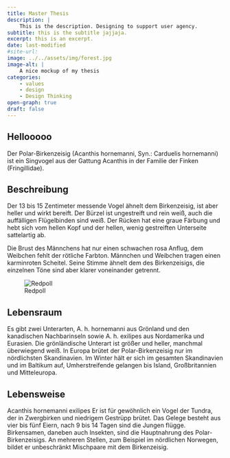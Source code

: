 ```yaml
---
title: Master Thesis
description: |
    This is the description. Designing to support user agency.
subtitle: this is the subtitle jajjaja.
excerpt: this is an excerpt.
date: last-modified
#site-url:
image: ../../assets/img/forest.jpg
image-alt: |
    A nice mockup of my thesis
categories:
    - values
    - design
    - Design Thinking
open-graph: true
draft: false
---
```


## Hellooooo
Der Polar-Birkenzeisig (Acanthis hornemanni, Syn.: Carduelis hornemanni) ist ein Singvogel aus der Gattung Acanthis in der Familie der Finken (Fringillidae).


## Beschreibung
Der 13 bis 15 Zentimeter messende Vogel ähnelt dem Birkenzeisig, ist aber heller und wirkt bereift. Der Bürzel ist ungestreift und rein weiß, auch die auffälligen Flügelbinden sind weiß. Der Rücken hat eine graue Färbung und hebt sich vom hellen Kopf und der hellen, wenig gestreiften Unterseite sattelartig ab.

Die Brust des Männchens hat nur einen schwachen rosa Anflug, dem Weibchen fehlt der rötliche Farbton. Männchen und Weibchen tragen einen karminroten Scheitel. Seine Stimme ähnelt dem des Birkenzeisigs, die einzelnen Töne sind aber klarer voneinander getrennt.

![Redpoll](../../assets/img/redpoll.jpg){fig-alt="A photo of a redpoll."}

## Lebensraum
Es gibt zwei Unterarten, A. h. hornemanni aus Grönland und den kanadischen Nachbarinseln sowie A. h. exilipes aus Nordamerika und Eurasien. Die grönländische Unterart ist größer und heller, manchmal überwiegend weiß. In Europa brütet der Polar-Birkenzeisig nur im nördlichsten Skandinavien. Im Winter hält er sich im gesamten Skandinavien und im Baltikum auf, Umherstreifende gelangen bis Island, Großbritannien und Mitteleuropa.

## Lebensweise

Acanthis hornemanni exilipes
Er ist für gewöhnlich ein Vogel der Tundra, der in Zwergbirken und niedrigem Gestrüpp brütet. Das Gelege besteht aus vier bis fünf Eiern, nach 9 bis 14 Tagen sind die Jungen flügge. Birkensamen, daneben auch Insekten, sind die Hauptnahrung des Polar-Birkenzeisigs. An mehreren Stellen, zum Beispiel im nördlichen Norwegen, bildet er unbeschränkt Mischpaare mit dem Birkenzeisig.

